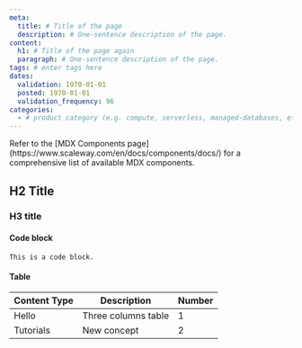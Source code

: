 ```yaml
---
meta:
  title: # Title of the page
  description: # One-sentence description of the page.
content:
  h1: # Title of the page again
  paragraph: # One-sentence description of the page.
tags: # enter tags here
dates:
  validation: 1970-01-01
  posted: 1970-01-01
  validation_frequency: 96
categories:
  - # product category (e.g. compute, serverless, managed-databases, etc.)
---
```


<Message type="note">
Refer to the [MDX Components page](https://www.scaleway.com/en/docs/components/docs/) for a comprehensive list of available MDX components.
</Message>

## H2 Title

### H3 title

#### Code block
```
This is a code block.
```

#### Table
| Content Type | Description         | Number |
| ------------ | ------------------- | ------ |
| Hello        | Three columns table | 1      |
| Tutorials    | New concept         | 2      |